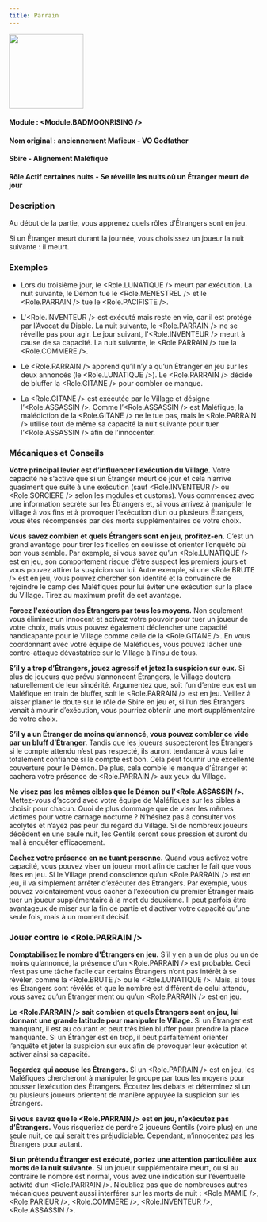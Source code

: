 ```yaml
---
title: Parrain
---
```



<img src='/img/blood-on-the-clocktower/roles/mafieux.png' height='150' />

#### Module : <Module.BADMOONRISING />
#### Nom original : anciennement Mafieux - VO Godfather
#### Sbire - Alignement Maléfique
#### Rôle Actif certaines nuits - Se réveille les nuits où un Étranger meurt de jour

### Description

Au début de la partie, vous apprenez quels rôles d’Étrangers sont en jeu.

Si un Étranger meurt durant la journée, vous choisissez un joueur la nuit suivante : il meurt.

### Exemples

- Lors du troisième jour, le <Role.LUNATIQUE /> meurt par exécution. La nuit suivante, le Démon tue le <Role.MENESTREL /> et le <Role.PARRAIN /> tue le <Role.PACIFISTE />.

- L'<Role.INVENTEUR /> est exécuté mais reste en vie, car il est protégé par l’Avocat du Diable. La nuit suivante, le <Role.PARRAIN /> ne se réveille pas pour agir. Le jour suivant, l'<Role.INVENTEUR /> meurt à cause de sa capacité. La nuit suivante, le <Role.PARRAIN /> tue la <Role.COMMERE />.

- Le <Role.PARRAIN /> apprend qu’il n’y a qu’un Étranger en jeu sur les deux annoncés (le <Role.LUNATIQUE />). Le <Role.PARRAIN /> décide de bluffer la <Role.GITANE /> pour combler ce manque.

- La <Role.GITANE /> est exécutée par le Village et désigne l’<Role.ASSASSIN />. Comme l’<Role.ASSASSIN /> est Maléfique, la malédiction de la <Role.GITANE /> ne le tue pas, mais le <Role.PARRAIN /> utilise tout de même sa capacité la nuit suivante pour tuer l’<Role.ASSASSIN /> afin de l’innocenter.

### Mécaniques et Conseils

**Votre principal levier est d’influencer l’exécution du Village.** Votre capacité ne s’active que si un Étranger meurt de jour et cela n’arrive quasiment que suite à une exécution (sauf <Role.INVENTEUR /> ou <Role.SORCIERE /> selon les modules et customs). Vous commencez avec une information secrète sur les Étrangers et, si vous arrivez à manipuler le Village à vos fins et à provoquer l’exécution d’un ou plusieurs Étrangers, vous êtes récompensés par des morts supplémentaires de votre choix.

**Vous savez combien et quels Étrangers sont en jeu, profitez-en.** C’est un grand avantage pour tirer les ficelles en coulisse et orienter l’enquête où bon vous semble. Par exemple, si vous savez qu’un <Role.LUNATIQUE /> est en jeu, son comportement risque d’être suspect les premiers jours et vous pouvez attirer la suspicion sur lui. Autre exemple, si une <Role.BRUTE /> est en jeu, vous pouvez chercher son identité et la convaincre de rejoindre le camp des Maléfiques pour lui éviter une exécution sur la place du Village. Tirez au maximum profit de cet avantage.

**Forcez l'exécution des Étrangers par tous les moyens.** Non seulement vous éliminez un innocent et activez votre pouvoir pour tuer un joueur de votre choix, mais vous pouvez également déclencher une capacité handicapante pour le Village comme celle de la <Role.GITANE />. En vous coordonnant avec votre équipe de Maléfiques, vous pouvez lâcher une contre-attaque dévastatrice sur le Village à l’insu de tous.

**S’il y a trop d’Étrangers, jouez agressif et jetez la suspicion sur eux.** Si plus de joueurs que prévu s’annoncent Étrangers, le Village doutera naturellement de leur sincérité. Argumentez que, soit l’un d’entre eux est un Maléfique en train de bluffer, soit le <Role.PARRAIN /> est en jeu. Veillez à laisser planer le doute sur le rôle de Sbire en jeu et, si l’un des Étrangers venait à mourir d’exécution, vous pourriez obtenir une mort supplémentaire de votre choix.

**S’il y a un Étranger de moins qu’annoncé, vous pouvez combler ce vide par un bluff d’Étranger.** Tandis que les joueurs suspecteront les Étrangers si le compte attendu n’est pas respecté, ils auront tendance à vous faire totalement confiance si le compte est bon. Cela peut fournir une excellente couverture pour le Démon. De plus, cela comble le manque d’Étranger et cachera votre présence de <Role.PARRAIN /> aux yeux du Village.

**Ne visez pas les mêmes cibles que le Démon ou l’<Role.ASSASSIN />.** Mettez-vous d’accord avec votre équipe de Maléfiques sur les cibles à choisir pour chacun. Quoi de plus dommage que de viser les mêmes victimes pour votre carnage nocturne ? N’hésitez pas à consulter vos acolytes et n’ayez pas peur du regard du Village. Si de nombreux joueurs décèdent en une seule nuit, les Gentils seront sous pression et auront du mal à enquêter efficacement.

**Cachez votre présence en ne tuant personne.** Quand vous activez votre capacité, vous pouvez viser un joueur mort afin de cacher le fait que vous êtes en jeu. Si le Village prend conscience qu’un <Role.PARRAIN /> est en jeu, il va simplement arrêter d’exécuter des Étrangers. Par exemple, vous pouvez volontairement vous cacher à l’exécution du premier Étranger mais tuer un joueur supplémentaire à la mort du deuxième. Il peut parfois être avantageux de miser sur la fin de partie et d’activer votre capacité qu’une seule fois, mais à un moment décisif.

### Jouer contre le <Role.PARRAIN />

**Comptabilisez le nombre d'Étrangers en jeu.** S’il y en a un de plus ou un de moins qu’annoncé, la présence d’un <Role.PARRAIN /> est probable. Ceci n’est pas une tâche facile car certains Étrangers n’ont pas intérêt à se révéler, comme la <Role.BRUTE /> ou le <Role.LUNATIQUE />. Mais, si tous les Étrangers sont révélés et que le nombre est différent de celui attendu, vous savez qu’un Étranger ment ou qu’un <Role.PARRAIN /> est en jeu.

**Le <Role.PARRAIN /> sait combien et quels Étrangers sont en jeu, lui donnant une grande latitude pour manipuler le Village.** Si un Étranger est manquant, il est au courant et peut très bien bluffer pour prendre la place manquante. Si un Étranger est en trop, il peut parfaitement orienter l’enquête et jeter la suspicion sur eux afin de provoquer leur exécution et activer ainsi sa capacité.

**Regardez qui accuse les Étrangers.** Si un <Role.PARRAIN /> est en jeu, les Maléfiques chercheront à manipuler le groupe par tous les moyens pour pousser l’exécution des Étrangers. Écoutez les débats et déterminez si un ou plusieurs joueurs orientent de manière appuyée la suspicion sur les Étrangers.

**Si vous savez que le <Role.PARRAIN /> est en jeu, n’exécutez pas d’Étrangers.** Vous risqueriez de perdre 2 joueurs Gentils (voire plus) en une seule nuit, ce qui serait très préjudiciable. Cependant, n’innocentez pas les Étrangers pour autant.

**Si un prétendu Étranger est exécuté, portez une attention particulière aux morts de la nuit suivante.** Si un joueur supplémentaire meurt, ou si au contraire le nombre est normal, vous avez une indication sur l’éventuelle activité d’un <Role.PARRAIN />. N’oubliez pas que de nombreuses autres mécaniques peuvent aussi interférer sur les morts de nuit : <Role.MAMIE />, <Role.PARIEUR />, <Role.COMMERE />, <Role.INVENTEUR />, <Role.ASSASSIN />.

